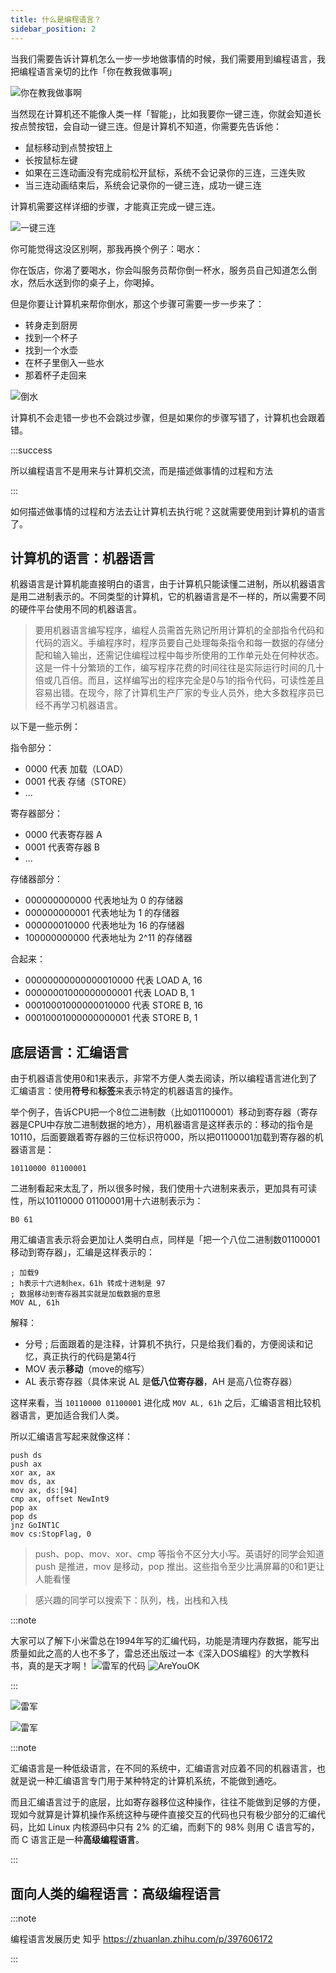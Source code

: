 ```yaml
---
title: 什么是编程语言？
sidebar_position: 2
---
```


当我们需要告诉计算机怎么一步一步地做事情的时候，我们需要用到编程语言，我把编程语言亲切的比作「你在教我做事啊」

![你在教我做事啊](./img/你在教我做事啊.jpg)

当然现在计算机还不能像人类一样「智能」，比如我要你一键三连，你就会知道长按点赞按钮，会自动一键三连。但是计算机不知道，你需要先告诉他：

- 鼠标移动到点赞按钮上
- 长按鼠标左键
- 如果在三连动画没有完成前松开鼠标，系统不会记录你的三连，三连失败
- 当三连动画结束后，系统会记录你的一键三连，成功一键三连

计算机需要这样详细的步骤，才能真正完成一键三连。

![一键三连](./img/一键三连.jpg)

你可能觉得这没区别啊，那我再换个例子：喝水：

你在饭店，你渴了要喝水，你会叫服务员帮你倒一杯水，服务员自己知道怎么倒水，然后水送到你的桌子上，你喝掉。

但是你要让计算机来帮你倒水，那这个步骤可需要一步一步来了：

- 转身走到厨房
- 找到一个杯子
- 找到一个水壶
- 在杯子里倒入一些水
- 那着杯子走回来

![倒水](./img/倒水.jpg)

计算机不会走错一步也不会跳过步骤，但是如果你的步骤写错了，计算机也会跟着错。

:::success

所以编程语言不是用来与计算机交流，而是描述做事情的过程和方法

:::

如何描述做事情的过程和方法去让计算机去执行呢？这就需要使用到计算机的语言了。

## 计算机的语言：机器语言

机器语言是计算机能直接明白的语言，由于计算机只能读懂二进制，所以机器语言是用二进制表示的。不同类型的计算机，它的机器语言是不一样的，所以需要不同的硬件平台使用不同的机器语言。

> 要用机器语言编写程序，编程人员需首先熟记所用计算机的全部指令代码和代码的涵义。手编程序时，程序员要自己处理每条指令和每一数据的存储分配和输入输出，还需记住编程过程中每步所使用的工作单元处在何种状态。这是一件十分繁琐的工作，编写程序花费的时间往往是实际运行时间的几十倍或几百倍。而且，这样编写出的程序完全是0与1的指令代码，可读性差且容易出错。在现今，除了计算机生产厂家的专业人员外，绝大多数程序员已经不再学习机器语言。

以下是一些示例：

指令部分：
- 0000 代表 加载（LOAD）
- 0001 代表 存储（STORE）
- ...

寄存器部分：
- 0000 代表寄存器 A
- 0001 代表寄存器 B
- ...

存储器部分：
- 000000000000 代表地址为 0 的存储器
- 000000000001 代表地址为 1 的存储器
- 000000010000 代表地址为 16 的存储器
- 100000000000 代表地址为 2^11 的存储器

合起来：
- 00000000000000010000 代表 LOAD A, 16
- 00000001000000000001 代表 LOAD B, 1
- 00010001000000010000 代表 STORE B, 16
- 00010001000000000001 代表 STORE B, 1

## 底层语言：汇编语言

由于机器语言使用0和1来表示，非常不方便人类去阅读，所以编程语言进化到了汇编语言：使用**符号**和**标签**来表示特定的机器语言的操作。

举个例子，告诉CPU把一个8位二进制数（比如01100001）移动到寄存器（寄存器是CPU中存放二进制数据的地方），用机器语言是这样表示的：移动的指令是10110，后面要跟着寄存器的三位标识符000，所以把01100001加载到寄存器的机器语言是：

```
10110000 01100001
```

二进制看起来太乱了，所以很多时候，我们使用十六进制来表示，更加具有可读性，所以10110000 01100001用十六进制表示为：

```
B0 61
```
用汇编语言表示将会更加让人类明白点，同样是「把一个八位二进制数01100001移动到寄存器」，汇编是这样表示的：

```plaintext showLineNumbers {4}
; 加载9
; h表示十六进制hex，61h 转成十进制是 97
; 数据移动到寄存器其实就是加载数据的意思
MOV AL, 61h
```
解释：
- 分号 ; 后面跟着的是注释，计算机不执行，只是给我们看的，方便阅读和记忆，真正执行的代码是第4行
- MOV 表示**移动**（move的缩写）
- AL 表示寄存器（具体来说 AL 是**低八位寄存器**，AH 是高八位寄存器）

这样来看，当 `10110000 01100001` 进化成 `MOV AL, 61h` 之后，汇编语言相比较机器语言，更加适合我们人类。

所以汇编语言写起来就像这样：

```
push ds
push ax
xor ax, ax
mov ds, ax
mov ax, ds:[94]
cmp ax, offset NewInt9
pop ax
pop ds
jnz GoINT1C
mov cs:StopFlag, 0
```
> push、pop、mov、xor、cmp 等指令不区分大小写。英语好的同学会知道 push 是推进，mov 是移动，pop 推出。这些指令至少比满屏幕的0和1更让人能看懂

> 感兴趣的同学可以搜索下：队列，栈，出栈和入栈

:::note

大家可以了解下小米雷总在1994年写的汇编代码，功能是清理内存数据，能写出质量如此之高的人也不多了，雷总还出版过一本《深入DOS编程》的大学教科书，真的是天才啊！
![雷军的代码](./img/雷军.jpg)
![AreYouOK](./img/OK.jpg)

:::
<BVideo src="BV1es411D7sW"/>

![雷军](./img/这TM.jpg)

<BVideo src="BV1R5411V7yA"/>

![雷军](./img/揍我.jpg)

:::note

汇编语言是一种低级语言，在不同的系统中，汇编语言对应着不同的机器语言，也就是说一种汇编语言专门用于某种特定的计算机系统，不能做到通吃。

而且汇编语言过于的底层，比如寄存器移位这种操作，往往不能做到足够的方便，现如今就算是计算机操作系统这种与硬件直接交互的代码也只有极少部分的汇编代码，比如 Linux 内核源码中只有 2% 的汇编，而剩下的 98% 则用 C 语言写的，而 C 语言正是一种**高级编程语言**。

:::

## 面向人类的编程语言：高级编程语言

:::note

编程语言发展历史 知乎
https://zhuanlan.zhihu.com/p/397606172

:::
